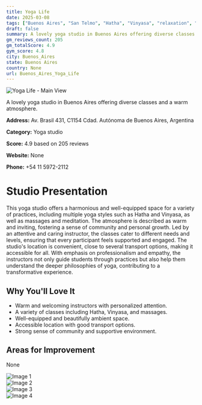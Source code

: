 ```yaml
---
title: Yoga Life
date: 2025-03-08
tags: ["Buenos Aires", "San Telmo", "Hatha", "Vinyasa", "relaxation", "warm atmosphere", "accessible", "Buenos Aires"]  
draft: false
summary: A lovely yoga studio in Buenos Aires offering diverse classes and a warm atmosphere.
gm_reviews_count: 205
gm_totalScore: 4.9
gym_score: 4.8
city: Buenos_Aires
state: Buenos Aires
country: None
url: Buenos_Aires_Yoga_Life
---
```


<div className="aspect-[16/9] relative my-8">
  <img 
    src="https://lh5.googleusercontent.com/p/AF1QipNxidv43OAr5XzgTDJra1BCAwPSRitGO0WIXkRB=w1920-h1080-k-no"
    alt="Yoga Life - Main View"
    className="object-cover absolute inset-0 w-full h-full rounded-lg"
  />
</div>

A lovely yoga studio in Buenos Aires offering diverse classes and a warm atmosphere.

**Address:** Av. Brasil 431, C1154 Cdad. Autónoma de Buenos Aires, Argentina

**Category:** Yoga studio

**Score:** 4.9 based on 205 reviews

**Website:** None

**Phone:** +54 11 5972-2112

# Studio Presentation

This yoga studio offers a harmonious and well-equipped space for a variety of practices, including multiple yoga styles such as Hatha and Vinyasa, as well as massages and meditation. The atmosphere is described as warm and inviting, fostering a sense of community and personal growth. Led by an attentive and caring instructor, the classes cater to different needs and levels, ensuring that every participant feels supported and engaged. The studio's location is convenient, close to several transport options, making it accessible for all. With emphasis on professionalism and empathy, the instructors not only guide students through practices but also help them understand the deeper philosophies of yoga, contributing to a transformative experience.

## Why You'll Love It

- Warm and welcoming instructors with personalized attention.
- A variety of classes including Hatha, Vinyasa, and massages.
- Well-equipped and beautifully ambient space.
- Accessible location with good transport options.
- Strong sense of community and supportive environment.

## Areas for Improvement

None

<div className="grid grid-cols-1 xl:grid-cols-2 gap-4 my-8">
<div className="aspect-[4/3] relative"><img src="https://lh3.googleusercontent.com/p/AF1QipPwUtBhiQPwUUG4nZuYgJJe0FDDO4LObanYMkHY=w1920-h1080-k-no" alt="Image 1" className="object-cover absolute inset-0 w-full h-full rounded-lg" /></div>
<div className="aspect-[4/3] relative"><img src="https://lh5.googleusercontent.com/p/AF1QipNfnkVsR3zEH7VXhduKWfAfPZ-LOBSmluIrsqHp=w1920-h1080-k-no" alt="Image 2" className="object-cover absolute inset-0 w-full h-full rounded-lg" /></div>
<div className="aspect-[4/3] relative"><img src="https://lh5.googleusercontent.com/p/AF1QipMGRqlaursUaHIphWZ6T9pTU27SIuFAM3sZ3e08=w1920-h1080-k-no" alt="Image 3" className="object-cover absolute inset-0 w-full h-full rounded-lg" /></div>
<div className="aspect-[4/3] relative"><img src="https://lh5.googleusercontent.com/p/AF1QipOcWcyHhtdIJdXvSc0Njns_uN7kNP8jQZGcs5Nq=w1920-h1080-k-no" alt="Image 4" className="object-cover absolute inset-0 w-full h-full rounded-lg" /></div>
</div>